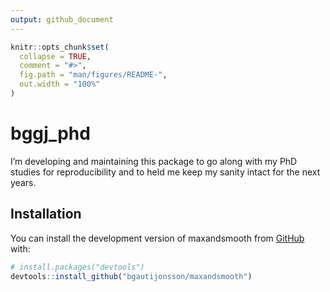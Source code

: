 ```yaml
---
output: github_document
---
```


<!-- README.md is generated from README.Rmd. Please edit that file -->

```r
knitr::opts_chunk$set(
  collapse = TRUE,
  comment = "#>",
  fig.path = "man/figures/README-",
  out.width = "100%"
)
```

# bggj_phd

<!-- badges: start -->
<!-- badges: end -->

I'm developing and maintaining this package to go along with my PhD studies for reproducibility and to held me keep my sanity intact for the next years.

## Installation

You can install the development version of maxandsmooth from [GitHub](https://github.com/) with:

``` r
# install.packages("devtools")
devtools::install_github("bgautijonsson/maxandsmooth")
```
